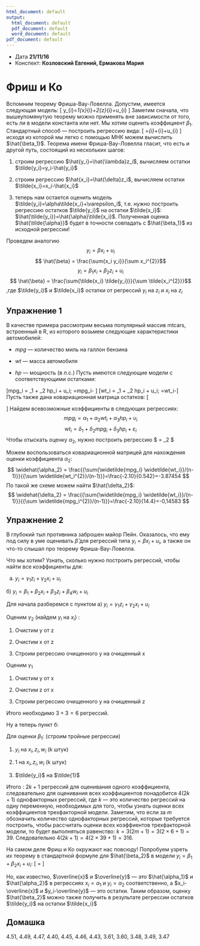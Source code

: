 ```yaml
---
html_document: default
output:
  html_document: default
  pdf_document: default
  word_document: default
pdf_document: default
---
```

 

* Датa __21/11/16__
* Конспект: __Козловский Евгений, Ермакова Мария__

# Фриш и Ко {#frish_and_co}

Вспомним теорему Фриша-Вау-Ловелла. Допустим, имеется следующая модель: 
\[ y_{i}=\beta_1{x}_{i}+\beta_2{z}_{i}+u_{i}  \]
Заметим сначала, что вышеупомянутую теорему можно применять вне зависимости от того, есть ли в модели константа или нет. Мы хотим оценить коэффициент $\beta_1$. Стандартный способ — построить регрессию вида:
\[ \hat{y_{i}}=\hat{\beta_1}{x}_{i}+\hat{\beta_2}{z}_{i}+u_{i}  \]
исходя из которой мы легко с помощью МНК можем вычислить $\hat{\beta_1}$. 
Теорема имени Фриша-Вау-Ловелла гласит, что есть и другой путь, состоящий из нескольких шагов:

1) строим регрессию $\hat{y_i}=\hat{\lambda}z_i$, вычисляем остатки $\tilde{y_i}=y_i-\hat{y_i}$

2) строим регрессию $\hat{x_i}=\hat{\delta}z_i$, вычисляем остатки $\tilde{x_i}=x_i-\hat{x_i}$

3) теперь нам остается оценить модель $\tilde{y_i}=\alpha\tilde{x_i}+\varepsilon_i$, т.е. нужно построить регрессию остатков $\tilde{y_i}$ на остатки $\tilde{x_i}$: $\hat{\tilde{y_i}}=\hat{\alpha}\tilde{x_i}$. Полученная оценка $\hat{\tilde{\alpha}}$ будет в точности совпадать с $\hat{\beta_1}$ из исходной регрессии!

Проведем аналогию
$$ y_i = \beta x_i + u_i$$
$$ \hat{\beta} = \frac{\sum{x_i y_i}}{\sum x_i^{2}}$$
$$  y_i = \beta_1x_i+\beta_2z_i + u_i $$
$$ \hat{\beta} = \frac{\sum{\tilde{x_i} \tilde{y_i}}}{\sum \tilde{x_i^{2}}}$$
,где  $\tilde{y_i}$ и $\tilde{x_i}$ остатки от регрессий $y_{i}$ на $z_{i}$ и $x_{i}$ на $z_{i}$ 


## Упражнение 1
В качестве примера рассмотрим весьма популярный массив mtcars, встроенный в R, из которого возьмем следующие характеристики автомобилей:

* $mpg$ — количество миль на галлон бензина

* $wt$ — масса автомобиля

* $hp$ — мощность (в л.с.)
Пусть имеются следующие модели с соответствующими остатками:

\[mpg_i = \beta_1 + \beta_2 hp_i + u_i; \widetilde{mpg_i}=mpg_i-\widehat{mpg_i} \]
\[wt_i = \gamma_1 + \gamma_2 hp_i + u_i; \widetilde{wt_i}=wt_i-\widehat{wt_i}\]
Пусть также дана ковариационная матрица остатков:
\[
\begin{aligned}
\widehat{Var}\left( \begin{matrix}
    \widetilde{mpg_i} \\
    \widetilde{wt_i}
  \end{matrix} \right) &= \begin{pmatrix}
14.4 & -2.10\\
-2.10 & 0.542
\end{pmatrix}\\
\end{aligned}
\]
Найдем всевозможные коэффициенты в следующих регрессиях:
$$ mpg_i = \alpha_1+ \alpha_2 wt_i + \alpha_3 hp_i + \upsilon_i$$
$$ wt_i = \delta_1 + \delta_2 mpg_i + \delta_3 hp_i + \varepsilon_i $$
Чтобы отыскать оценку $\alpha_2$, нужно построить регрессию $ \widetilde{mpg_i} =  \alpha_2  \widetilde{wt_i}$

Можем воспользоваться ковариационной матрицей для нахождения оценки коэффициента $\alpha_2$:
$$ \widehat{\alpha_2} = \frac{{\sum{\widetilde{mpg_i} \widetilde{wt_i}}/(n-1)}}{{\sum \widetilde{wt_i^{2}}/(n-1)}}=\frac{-2.10}{0.542}=-3.87454 $$
По такой же схеме можем найти $\hat{\delta_2}$:
$$ \widehat{\delta_2} = \frac{{\sum{\widetilde{mpg_i} \widetilde{wt_i}}/(n-1)}}{{\sum \widetilde{mpg_i^{2}}/(n-1)}}=\frac{-2.10}{14.4}=-0,14583 $$

## Упражнение 2
В глубокий тыл противника заброшен майор Пейн. Оказалось, что ему под силу в уме оценивать $\widehat{\beta}$ для регрессий типа $y_i= \beta x_i + u_i$, а также он что-то слышал про теорему Фриша-Вау-Ловелла.

Что мы хотим? Узнать, сколько нужно построить регрессий, чтобы найти все коэффициенты для: 

a) $y_i=\gamma_1 z_i + \gamma_2 x_i + u_i$

б) $y_i = \beta_1 + \beta_2 x_i + \beta_3 z_i + \beta_4 w_i + u_i$

Для начала разберемся с пунктом а) $y_i=\gamma_1 z_i + \gamma_2 x_i + u_i$

Оценим $\gamma_2$ (найдем $y_i$ на $x_i$) :

1) Очистим y от z

2) Очистим x от z 

3) Строим регрессию очищенного y на очищенный x

Оценим $\gamma_1$ 

1) Очистим y от x

2) Очистим z от x

3) Строим регрессию очищенного y на очищенный z

Итого необходимо $3+3 = 6$ регрессий.

Ну а теперь пункт б:

Для оценки $\beta_1$: (строим тройные регрессии)

1) $y_i$ на $x_i,z_i,w_i$ (k штук)

2) 1 на $x_i,z_i,w_i$ (k штук)

3) $\tilde{y_i}$ на $\tilde{1}$

Итого : $2k+1$ регрессий для оценивания одного коэффициента, следовательно для оценивания всех коэффициентов понадобится $4(2k+1)$ однофакторных регрессий,  где $k$ — это количество регрессий на одну переменную, необходимых для того, чтобы узнать оценки всех коэффициентов трехфакторной модели. Заметим, что если за $m$ обозначить количество однофакторных регрессий, которые требуется построить, чтобы рассчитать оценки всех коэффиентов трехфакторной модели, то будет выполняться равенство: $k=3(2m+1)=3(2\times6+1)=39$. Следовательно $4(2k+1)=4(2\times39+1)=316$.

На самом деле Фриш и Ко окружают нас повсюду! Попробуем узреть их теорему в стандартной формуле для $\hat{\beta_2}$ в модели $y_i=\beta_1+\beta_2x_i+u_i$:
\[ \hat{\beta_2} = \frac{\sum{(x_i-\overline{x})(y_i-\overline{y})}}{\sum{(x_i-\overline{x})^2}} \]

Но, как известно, $\overline{x}$ и $\overline{y}$ — это $\hat{\alpha_1}$ и $\hat{\alpha_2}$ в регрессиях  $x_i=\alpha_1$ и $y_i=\alpha_2$ соответственно, а $x_i-\overline{x}$ и $y_i-\overline{y}$ — это остатки. Таким образом, оценку $\hat{\beta_2}$ можно также получить в результате регрессии остатков $\tilde{y_i}$ на остатки $\tilde{x_i}$

## Домашка
4.51, 4.49, 4.47, 4.40, 4.45, 4.46, 4.43, 3.61, 3.60, 3.48, 3.49, 3.47

